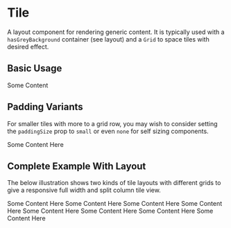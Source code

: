 
<Meta title="Tile" component={Tile} />

# Tile

A layout component for rendering generic content. It is typically used with a `hasGreyBackground` container (see layout) and a `Grid` to space tiles with desired effect.

<ArgsTable for={Tile} />

## Basic Usage

<Canvas>
  <Story name="Basic Usage">
    <Tile>Some Content</Tile>
  </Story>
</Canvas>

<RenderHtmlMarkup component="Tile" story="Basic Usage" />

## Padding Variants

For smaller tiles with more to a grid row, you may wish to consider setting the `paddingSize` prop to `small` or even `none` for self sizing components.

<Canvas>
  <Story name="Padding Variants">
    <Tile paddingSize="small">Some Content Here</Tile>
  </Story>
</Canvas>

<RenderHtmlMarkup component="Tile" story="Padding Variants" />

## Complete Example With Layout

The below illustration shows two kinds of tile layouts with different grids to give a responsive full width and split column tile view.

<Canvas>
  <Story name="Tile Layouts">
    <PageContainerMaxWidth hasGreyBackground>
      <Grid className={elMb7}>
        <Col>
          <Tile paddingSize="small">Some Content Here</Tile>
        </Col>
        <Col>
          <Tile paddingSize="small">Some Content Here</Tile>
        </Col>
        <Col>
          <Tile paddingSize="small">Some Content Here</Tile>
        </Col>
        <Col>
          <Tile paddingSize="small">Some Content Here</Tile>
        </Col>
        <Col>
          <Tile paddingSize="small">Some Content Here</Tile>
        </Col>
        <Col>
          <Tile paddingSize="small">Some Content Here</Tile>
        </Col>
      </Grid>
      <GridThirds>
        <ColSplitThird>
          <Tile>Some Content Here</Tile>
        </ColSplitThird>
        <ColSplitTwoThirds>
          <Tile>Some Content Here</Tile>
        </ColSplitTwoThirds>
      </GridThirds>
    </PageContainerMaxWidth>
  </Story>
</Canvas>

<RenderHtmlMarkup component="Tile" story="Tile Layouts" />
